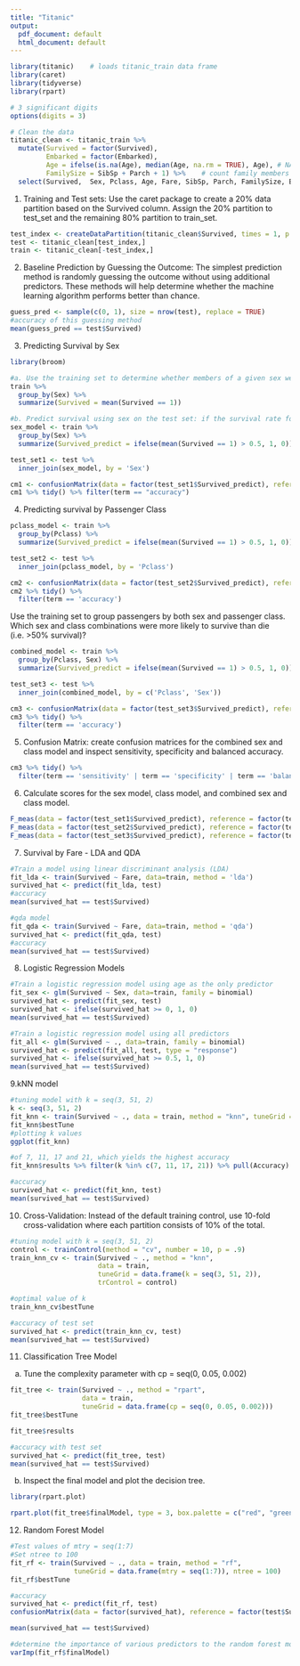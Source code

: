 ---
title: "Titanic"
output:
  pdf_document: default
  html_document: default
---

```{r cars}
library(titanic)    # loads titanic_train data frame
library(caret)
library(tidyverse)
library(rpart)

# 3 significant digits
options(digits = 3)

# Clean the data
titanic_clean <- titanic_train %>%
  mutate(Survived = factor(Survived),
         Embarked = factor(Embarked),
         Age = ifelse(is.na(Age), median(Age, na.rm = TRUE), Age), # NA age to median age
         FamilySize = SibSp + Parch + 1) %>%    # count family members
  select(Survived,  Sex, Pclass, Age, Fare, SibSp, Parch, FamilySize, Embarked)
```


1. Training and Test sets: Use the caret package to create a 20% data partition based on the Survived column. Assign the 20% partition to test_set and the remaining 80% partition to train_set.
```{r}
test_index <- createDataPartition(titanic_clean$Survived, times = 1, p = 0.2, list = FALSE)
test <- titanic_clean[test_index,]
train <- titanic_clean[-test_index,]
```


2. Baseline Prediction by Guessing the Outcome: The simplest prediction method is randomly guessing the outcome without using additional predictors. These methods will help determine whether the machine learning algorithm performs better than chance.
```{r}
guess_pred <- sample(c(0, 1), size = nrow(test), replace = TRUE)
#accuracy of this guessing method
mean(guess_pred == test$Survived)
```

3. Predicting Survival by Sex
```{r}
library(broom)

#a. Use the training set to determine whether members of a given sex were more likely to survive or die. 
train %>%
  group_by(Sex) %>%
  summarize(Survived = mean(Survived == 1))

#b. Predict survival using sex on the test set: if the survival rate for a sex is over 0.5, predict survival for all individuals of that sex, and predict death if the survival rate for a sex is under 0.5.
sex_model <- train %>%
  group_by(Sex) %>%
  summarize(Survived_predict = ifelse(mean(Survived == 1) > 0.5, 1, 0))

test_set1 <- test %>%
  inner_join(sex_model, by = 'Sex')

cm1 <- confusionMatrix(data = factor(test_set1$Survived_predict), reference = factor(test_set1$Survived))
cm1 %>% tidy() %>% filter(term == "accuracy")
```


4. Predicting survival by Passenger Class
```{r}
pclass_model <- train %>%
  group_by(Pclass) %>%
  summarize(Survived_predict = ifelse(mean(Survived == 1) > 0.5, 1, 0))

test_set2 <- test %>%
  inner_join(pclass_model, by = 'Pclass')

cm2 <- confusionMatrix(data = factor(test_set2$Survived_predict), reference = factor(test_set2$Survived))
cm2 %>% tidy() %>% 
  filter(term == 'accuracy')
```

Use the training set to group passengers by both sex and passenger class. Which sex and class combinations were more likely to survive than die (i.e. >50% survival)?
```{r}
combined_model <- train %>%
  group_by(Pclass, Sex) %>%
  summarize(Survived_predict = ifelse(mean(Survived == 1) > 0.5, 1, 0))

test_set3 <- test %>%
  inner_join(combined_model, by = c('Pclass', 'Sex'))

cm3 <- confusionMatrix(data = factor(test_set3$Survived_predict), reference = factor(test_set3$Survived))
cm3 %>% tidy() %>% 
  filter(term == 'accuracy')
```


5. Confusion Matrix: create confusion matrices for the combined sex and class model and inspect sensitivity, specificity and balanced accuracy.
```{r}
cm3 %>% tidy() %>% 
  filter(term == 'sensitivity' | term == 'specificity' | term == 'balanced_accuracy') 
```


6. Calculate  scores for the sex model, class model, and combined sex and class model.
```{r}
F_meas(data = factor(test_set1$Survived_predict), reference = factor(test_set1$Survived))
F_meas(data = factor(test_set2$Survived_predict), reference = factor(test_set2$Survived))
F_meas(data = factor(test_set3$Survived_predict), reference = factor(test_set3$Survived))
```

7. Survival by Fare - LDA and QDA
```{r}
#Train a model using linear discriminant analysis (LDA)
fit_lda <- train(Survived ~ Fare, data=train, method = 'lda')
survived_hat <- predict(fit_lda, test)
#accuracy
mean(survived_hat == test$Survived)

#qda model
fit_qda <- train(Survived ~ Fare, data=train, method = 'qda')
survived_hat <- predict(fit_qda, test)
#accuracy
mean(survived_hat == test$Survived)
```


8. Logistic Regression Models
```{r}
#Train a logistic regression model using age as the only predictor
fit_sex <- glm(Survived ~ Sex, data=train, family = binomial)
survived_hat <- predict(fit_sex, test)
survived_hat <- ifelse(survived_hat >= 0, 1, 0)
mean(survived_hat == test$Survived)

#Train a logistic regression model using all predictors
fit_all <- glm(Survived ~ ., data=train, family = binomial)
survived_hat <- predict(fit_all, test, type = "response")
survived_hat <- ifelse(survived_hat >= 0.5, 1, 0)
mean(survived_hat == test$Survived)
```


9.kNN model
```{r}
#tuning model with k = seq(3, 51, 2)
k <- seq(3, 51, 2)
fit_knn <- train(Survived ~ ., data = train, method = "knn", tuneGrid = data.frame(k))
fit_knn$bestTune
#plotting k values
ggplot(fit_knn)

#of 7, 11, 17 and 21, which yields the highest accuracy
fit_knn$results %>% filter(k %in% c(7, 11, 17, 21)) %>% pull(Accuracy)

#accuracy
survived_hat <- predict(fit_knn, test)
mean(survived_hat == test$Survived)
```


10. Cross-Validation: Instead of the default training control, use 10-fold cross-validation where each partition consists of 10% of the total.
```{r}
#tuning model with k = seq(3, 51, 2)
control <- trainControl(method = "cv", number = 10, p = .9) 
train_knn_cv <- train(Survived ~ ., method = "knn",  
                      data = train, 
                      tuneGrid = data.frame(k = seq(3, 51, 2)), 
                      trControl = control) 

#optimal value of k
train_knn_cv$bestTune

#accuracy of test set
survived_hat <- predict(train_knn_cv, test)
mean(survived_hat == test$Survived)
```


11. Classification Tree Model 
a) Tune the complexity parameter with cp = seq(0, 0.05, 0.002)
```{r}
fit_tree <- train(Survived ~ ., method = "rpart",  
                  data = train, 
                  tuneGrid = data.frame(cp = seq(0, 0.05, 0.002))) 
fit_tree$bestTune

fit_tree$results

#accuracy with test set
survived_hat <- predict(fit_tree, test)
mean(survived_hat == test$Survived)
```

b. Inspect the final model and plot the decision tree.
```{r}
library(rpart.plot)

rpart.plot(fit_tree$finalModel, type = 3, box.palette = c("red", "green"), fallen.leaves = TRUE) 
```


12. Random Forest Model
```{r}
#Test values of mtry = seq(1:7) 
#Set ntree to 100
fit_rf <- train(Survived ~ ., data = train, method = "rf",
                tuneGrid = data.frame(mtry = seq(1:7)), ntree = 100)
fit_rf$bestTune

#accuracy
survived_hat <- predict(fit_rf, test)
confusionMatrix(data = factor(survived_hat), reference = factor(test$Survived))

mean(survived_hat == test$Survived)

#determine the importance of various predictors to the random forest model
varImp(fit_rf$finalModel)
```

